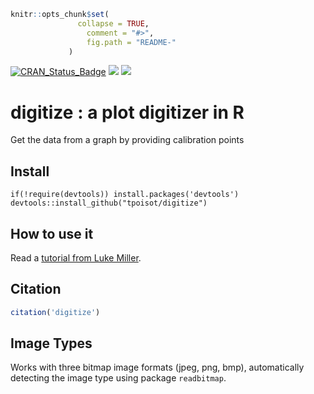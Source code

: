 ```r
knitr::opts_chunk$set(
		       collapse = TRUE,
		         comment = "#>",
		         fig.path = "README-"
			 )
```
<!-- README.md is generated from README.Rmd. Please edit that file -->

[![CRAN_Status_Badge](http://www.r-pkg.org/badges/version/digitize)](http://cran.r-project.org/package=digitize)
![](http://cranlogs.r-pkg.org/badges/digitize?color=yellow)
![](http://cranlogs.r-pkg.org/badges/grand-total/digitize?color=yellowgreen)


digitize : a plot digitizer in R
===============

Get the data from a graph by providing calibration points

## Install

```
if(!require(devtools)) install.packages('devtools')
devtools::install_github("tpoisot/digitize")
```

## How to use it

Read a [tutorial from Luke Miller](http://lukemiller.org/index.php/2011/06/digitizing-data-from-old-plots-using-digitize/).

## Citation

```r
citation('digitize')
```

## Image Types


Works with three bitmap image formats (jpeg, png, bmp), automatically detecting
the image type using package `readbitmap`.
